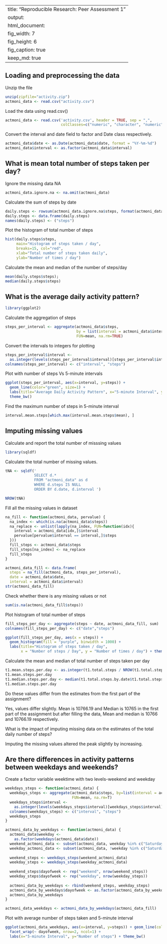 
---
title: "Reproducible Research: Peer Assessment 1"
output: 
  html_document:
    fig_width: 7
    fig_height: 6
    fig_caption: true
    keep_md: true
---


## Loading and preprocessing the data

Unzip the file
```r
unzip(zipfile="activity.zip")
actmoni_data <- read.csv("activity.csv")
```
Load the data using read.csv()
```r
actmoni_data <- read.csv('activity.csv', header = TRUE, sep = ",",
                         colClasses=c("numeric", "character", "numeric"))
```
Convert the interval and date field to factor and Date class respectively.
```r
actmoni_data$date <- as.Date(actmoni_data$date, format = "%Y-%m-%d")
actmoni_data$interval <- as.factor(actmoni_data$interval)
```

## What is mean total number of steps taken per day?

Ignore the missing data NA
```r
actmoni_data.ignore.na <- na.omit(actmoni_data) 
```
Calculate the sum of steps by date
```r
daily.steps <- rowsum(actmoni_data.ignore.na$steps, format(actmoni_data.ignore.na$date, '%Y-%m-%d')) 
daily.steps <- data.frame(daily.steps) 
names(daily.steps) <- ("steps")
```
Plot the histogram of total number of steps
```r
hist(daily.steps$steps, 
     main="Histogram of steps taken / day",
     breaks=15, col="red",
     xlab="Total number of steps taken daily",
     ylab="Number of times / day")
```


Calculate the mean and median of the number of steps/day
```r
mean(daily.steps$steps); 
median(daily.steps$steps) 
```

## What is the average daily activity pattern?

```r
library(ggplot2)
```
Calculate the aggregation of steps
```r
steps_per_interval <- aggregate(actmoni_data$steps, 
                                by = list(interval = actmoni_data$interval),
                                FUN=mean, na.rm=TRUE)
```
Convert the intervals to integers for plotting
```r
steps_per_interval$interval <- 
  as.integer(levels(steps_per_interval$interval)[steps_per_interval$interval])
colnames(steps_per_interval) <- c("interval", "steps")
```
Plot with number of steps Vs 5-minute intervals
```r
ggplot(steps_per_interval, aes(x=interval, y=steps)) +   
  geom_line(color="green", size=1) +  
  labs(title="Average Daily Activity Pattern", x="5-minute Interval", y="Number of steps") +  
  theme_bw()
```

Find the maximum number of steps in 5-minute interval
```r
interval.mean.steps[which.max(interval.mean.steps$mean), ]
```

## Imputing missing values

Calculate and report the total number of misssing values
```r
library(sqldf)
```
Calculate the total number of missing values.

```r
tNA <- sqldf(' 
             SELECT d.*            
             FROM "actmoni_data" as d
             WHERE d.steps IS NULL 
             ORDER BY d.date, d.interval ')
```

```r
NROW(tNA) 
```
Fill all the missing values in dataset
```r
na_fill <- function(actmoni_data, pervalue) {
  na_index <- which(is.na(actmoni_data$steps))
  na_replace <- unlist(lapply(na_index, FUN=function(idx){
    interval = actmoni_data[idx,]$interval
    pervalue[pervalue$interval == interval,]$steps
  }))
  fill_steps <- actmoni_data$steps
  fill_steps[na_index] <- na_replace
  fill_steps
}

actmoni_data_fill <- data.frame(  
  steps = na_fill(actmoni_data, steps_per_interval),  
  date = actmoni_data$date,  
  interval = actmoni_data$interval)
str(actmoni_data_fill)
```
Check whether there is any missing values or not
```r
sum(is.na(actmoni_data_fill$steps))
```
Plot histogram of total number of steps
```r
fill_steps_per_day <- aggregate(steps ~ date, actmoni_data_fill, sum)
colnames(fill_steps_per_day) <- c("date","steps")

ggplot(fill_steps_per_day, aes(x = steps)) + 
  geom_histogram(fill = "purple", binwidth = 1000) + 
  labs(title="Histogram of steps taken / day", 
       x = "Number of steps / Day", y = "Number of times / day") + theme_bw()
```

Calculate the mean and median of total number of steps taken per day
```r
t1.mean.steps.per.day <- as.integer(t1.total.steps / NROW(t1.total.steps.by.date) )
t1.mean.steps.per.day
t1.median.steps.per.day <- median(t1.total.steps.by.date$t1.total.steps.by.date)
t1.median.steps.per.day
```
Do these values differ from the estimates from the first part of the assignment?

Yes, values differ slightly. Mean is 10766.19 and Median is 10765 in the first part of the assignment but after filling the data, Mean and median is 10766 and 10766.19 respectively.

What is the impact of imputing missing data on the estimates of the total daily number of steps?
 
 Imputing the missing values altered the peak slightly by increasing.

## Are there differences in activity patterns between weekdays and weekends?

Create a factor variable weektime with two levels-weekend and weekday
```r
weekdays_steps <- function(actmoni_data) {
  weekdays_steps <- aggregate(actmoni_data$steps, by=list(interval = actmoni_data$interval),
                              FUN=mean, na.rm=T)
  weekdays_steps$interval <- 
    as.integer(levels(weekdays_steps$interval)[weekdays_steps$interval])
  colnames(weekdays_steps) <- c("interval", "steps")
  weekdays_steps
}

actmoni_data_by_weekdays <- function(actmoni_data) {
  actmoni_data$weekday <- 
    as.factor(weekdays(actmoni_data$date))
  weekend_actmoni_data <- subset(actmoni_data, weekday %in% c("Saturday","Sunday"))
  weekday_actmoni_data <- subset(actmoni_data, !weekday %in% c("Saturday","Sunday"))
  
  weekend_steps <- weekdays_steps(weekend_actmoni_data)
  weekday_steps <- weekdays_steps(weekday_actmoni_data)
  
  weekend_steps$dayofweek <- rep("weekend", nrow(weekend_steps))
  weekday_steps$dayofweek <- rep("weekday", nrow(weekday_steps))
  
  actmoni_data_by_weekdays <- rbind(weekend_steps, weekday_steps)
  actmoni_data_by_weekdays$dayofweek <- as.factor(actmoni_data_by_weekdays$dayofweek)
  actmoni_data_by_weekdays
}

actmoni_data_weekdays <- actmoni_data_by_weekdays(actmoni_data_fill)
```
Plot with average number of steps taken and 5-minute interval
```r
ggplot(actmoni_data_weekdays, aes(x=interval, y=steps)) + geom_line(color="blue") + 
  facet_wrap(~ dayofweek, nrow=2, ncol=1) +
  labs(x="5-minute Interval", y="Number of steps") + theme_bw()
```

